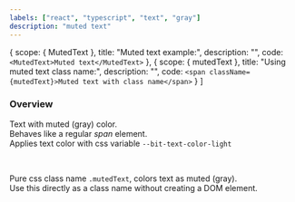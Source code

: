 ```yaml
---
labels: ["react", "typescript", "text", "gray"]
description: "muted text"
---
```


  {
    scope: {
      MutedText
    },
    title: "Muted text example:",
    description: "",
    code: `<MutedText>Muted text</MutedText>`
  },
  {
    scope: {
      mutedText
    },
    title: "Using muted text class name:",
    description: "",
    code: `<span className={mutedText}>Muted text with class name</span>`
  }
]

### Overview

Text with muted (gray) color.  
Behaves like a regular _span_ element.  
Applies text color with css variable `--bit-text-color-light`

<br />

Pure css class name `.mutedText`, colors text as muted (gray).  
Use this directly as a class name without creating a DOM element.
